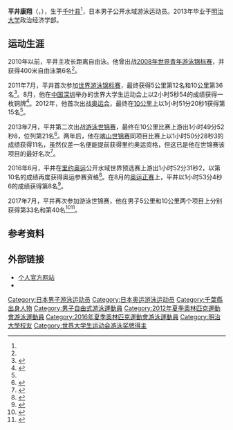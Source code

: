 {{noteTA|G1=Aquatics}}
{{Infobox swimmer
| name           = 平井康翔<br/>Yasunari Hirai
| image          = 
| image_size     = 
| alt            =
| caption        = 
| fullname       = 平井康翔
| nicknames      =
| nationality    = {{JPN}}
| strokes        = [[自由泳|自由泳]]
| club           = 朝日{{lang|ja|ネット}}<ref name="org">{{Cite web|url=http://tobiuojapan.org/archives/8269801.html|script-title=ja:世界水泳 カザンOWS代表選手プロフィール：平井康翔（朝日ネット）|work={{lang|ja|競泳日本代表チーム「トビウオジャパン」オフィシャルブログ「TOBIUO JAPAN Journal」}}|accessdate=2016-06-26|date=2015-07-26|archive-date=2016-06-20|archive-url=https://web.archive.org/web/20160620164706/http://tobiuojapan.org/archives/8269801.html|dead-url=no}}</ref>
| coach          = 佐野秀匡<ref name="org"/>
| birth_date     = {{birth date and age|1990|4|2|df=y}}<ref name="org"/><ref name="sports-reference">{{cite web|url=http://www.sports-reference.com/olympics/athletes/hi/yasunari-hirai-1.html |title=Yasunari Hirai |website=www.sports-reference.com |accessdate=2016-06-26 |archiveurl=https://web.archive.org/web/20200512053941/http://www.sports-reference.com/olympics/athletes/hi/yasunari-hirai-1.html |archivedate=2020-05-12 |deadurl=yes }}</ref>
| birth_place    = {{JPN}}[[千叶县|千叶县]]<ref name="org"/>
| death_date     = 
| death_place    = 
| height         = {{convert|1.75|m|ftin|abbr=on}}（2015年6月）<ref name="org"/>
| weight         = {{convert|70|kg|lb|abbr=on}}（2015年6月）<ref name="org"/>
| medaltemplates =
{{MedalSport | 男子[[游泳|游泳]]}}
{{MedalCountry | {{JPN}}}}
{{MedalCompetition | [[世界大學運動會|世界大學運動會]]}}
{{MedalBronze | [[2011年夏季世界大學運動會|2011 深圳]] | [[2011年夏季世界大學生運動會游泳比賽|10公里公开水域]]}}
|show-medals=No
}}
'''平井康翔'''（{{jpn|j=平井 康翔|hg=ひらい やすなり|rm=Hirai Yasunari}}，{{bd|1990年|4月2日||}}），生于[[千叶县|千叶县]]<ref name="org"/>，日本男子公开水域游泳运动员。2013年毕业于[[明治大学|明治大学]]政治经济学部。

==运动生涯==
2010年以前，平井主攻长距离自由泳。他曾出战[[2008年世界青年游泳锦标赛|2008年世界青年游泳锦标赛]]，并获得400米自由泳第6名<ref name="org"/>。

2011年7月，平井首次参加[[2011年世界游泳锦标赛公开水域游泳比赛|世界游泳锦标赛]]，最终获得5公里第12名和10公里第36名<ref>{{cite web|url=http://www.omegatiming.com/File/Download?id=00010B1100FFFFFFFFFFFFFFFFFFFF03|title=14th FINA WORLD CHAMPIONSHIPS - Open Water|work=Omega Timing|accessdate=2016-06-26|archive-date=2020-05-12|archive-url=https://web.archive.org/web/20200512053946/https://www.omegatiming.com/File/Download?id=00010B1100FFFFFFFFFFFFFFFFFFFF03|dead-url=no}}</ref>。8月，他在[[中国|中国]][[深圳|深圳]]举办的世界大学生运动会上以2小时5秒54的成绩获得一枚铜牌<ref>{{cite web|url=http://match.sz2011.org/pdf/OW/OWM021101/OWM021101.C73.ENG.1.1.pdf |title=2011 Summer Universiade – Men's 10 kilometre marathon |publisher=Omega Timing |accessdate=2011-08-15 |date=2011-08-13 |archiveurl=https://web.archive.org/web/20120522122703/http://match.sz2011.org/pdf/OW/OWM021101/OWM021101.C73.ENG.1.1.pdf |archivedate=2012-05-22 |deadurl=yes }}</ref>。2012年，他首次出战[[2012年夏季奥林匹克运动会|奥运会]]，最终在[[2012年夏季奥林匹克运动会男子10公里公开水域游泳比赛|10公里]]上以1小时51分20秒1获得第15名<ref name="sports-reference"/>。

2013年7月，平井第二次出战[[2013年世界游泳锦标赛公开水域游泳比赛|游泳世锦赛]]，最终在10公里比赛上游出1小时49分52秒8，位列第21名<ref>{{cite web|url=http://www.nikkansports.com/sports/swimming/sekai-suiei/2013/news/f-sp-tp0-20130723-1161505.html|script-title=ja:平井がＯＷ男子10キロ21位／世界水泳|publisher=[[日刊體育|日刊體育]]|date=2013-07-23|accessdate=2016-06-26|archive-date=2016-08-18|archive-url=https://web.archive.org/web/20160818180351/http://www.nikkansports.com/sports/swimming/sekai-suiei/2013/news/f-sp-tp0-20130723-1161505.html|dead-url=no}}</ref>。两年后，他在[[2015年世界游泳锦标赛公开水域游泳比赛|喀山世锦赛]]同项目比赛上以1小时50分28秒3的成绩获得11名，虽然仅差一名便能提前获得里约奥运资格，但这已是他在世锦赛该项目的最好名次<ref>{{cite web|url=http://www.nikkansports.com/sports/news/1513933.html|script-title=ja:シンクロチームＴＲで銅　瀬戸大也ら競泳陣現地練習|publisher=[[日刊體育|日刊體育]]|date=2015-07-28|accessdate=2016-06-26|archive-date=2016-08-18|archive-url=https://web.archive.org/web/20160818200303/http://www.nikkansports.com/sports/news/1513933.html|dead-url=no}}</ref>。

2016年6月，平井在[[2016年夏季奥林匹克运动会|里约奥运]]公开水域世界预选赛上游出1小时52分31秒2，以第10名的成绩再度获得奥运参赛资格<ref>{{cite web|url=http://www.asahi.com/articles/ASJ6F153FJ6DUTQP02H.html |script-title=ja:平井康翔、リオ五輪出場決める　水泳オープンウォーター |publisher=[[朝日新聞|朝日新聞]] |date=2016-06-13 |accessdate=2016-06-26 |archiveurl=https://archive.is/20160626043429/http://www.asahi.com/articles/ASJ6F153FJ6DUTQP02H.html |archivedate=2016-06-26 |deadurl=yes }}</ref>。在8月的[[2016年夏季奧林匹克運動會男子10公里公開水域游泳比賽|奥运正赛]]上，平井以1小时53分4秒6的成绩获得第8名<ref>{{cite web|url=http://www.sponichi.co.jp/sports/news/2016/08/18/kiji/K20160818013187770.html|script-title=ja:オープンウオーター８位平井　上位大混戦でメダルまであと２秒６|publisher=[[體育日本|體育日本]]|date=2016-08-18|accessdate=2017-01-29|archive-date=2017-02-02|archive-url=https://web.archive.org/web/20170202044700/http://www.sponichi.co.jp/sports/news/2016/08/18/kiji/K20160818013187770.html|dead-url=no}}</ref>。

2017年7月，平井再次参加游泳世锦赛，他在男子5公里和10公里两个项目上分别获得第33名和第40名<ref>{{cite web|url=http://www.omegatiming.com/File/Download?id=000111050001D504FFFFFFFFFFFFFF01|title=17th FINA WORLD CHAMPIONSHIPS - Men's 5 km Results|work=Omega Timing|accessdate=2019-09-26|archive-url=https://web.archive.org/web/20170718154549/http://www.omegatiming.com/File/Download?id=000111050001D504FFFFFFFFFFFFFF01|archive-date=2017-07-18|dead-url=yes}}</ref><ref>{{cite web|url=http://www.omegatiming.com/File/Download?id=000111050001DA04FFFFFFFFFFFFFF01|title=17th FINA WORLD CHAMPIONSHIPS - Men's 10 km Results|work=Omega Timing|accessdate=2019-09-26|archive-url=https://web.archive.org/web/20170718182350/http://www.omegatiming.com/File/Download?id=000111050001DA04FFFFFFFFFFFFFF01|archive-date=2017-07-18|dead-url=yes}}</ref>。

==参考资料==
{{reflist|2}}

==外部链接==
* [http://yasunarihirai.jp/index.html 个人官方网站] {{Wayback|url=http://yasunarihirai.jp/index.html |date=20160316052229 }}
* {{twitter|Yasunari_Hirai}}

{{DEFAULTSORT:Hirai Yasunari}}
[[Category:日本男子游泳运动员|Category:日本男子游泳运动员]]
[[Category:日本奥运游泳运动员|Category:日本奥运游泳运动员]]
[[Category:千葉縣出身人物|Category:千葉縣出身人物]]
[[Category:男子自由式游泳運動員|Category:男子自由式游泳運動員]]
[[Category:2012年夏季奧林匹克運動會游泳運動員|Category:2012年夏季奧林匹克運動會游泳運動員]]
[[Category:2016年夏季奧林匹克運動會游泳運動員|Category:2016年夏季奧林匹克運動會游泳運動員]]
[[Category:明治大學校友|Category:明治大學校友]]
[[Category:世界大学生运动会游泳奖牌得主|Category:世界大学生运动会游泳奖牌得主]]